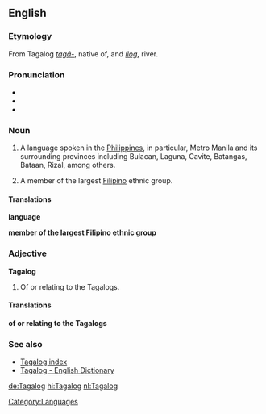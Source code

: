 ==English==
===Etymology===
From Tagalog ''[[tagá-]]'', native of, and ''[[ílog]]'', river.

===Pronunciation===
*{{IPA|\tɑ.ˈgɑː.log\}}
*{{SAMPA|\tA."gA:.log\}}
*{{AHD|\tä.gäˈ.log\}}

===Noun===
{{wikipedia|Tagalog language}}
{{wikipedia|Tagalog people}}
{{en-noun-reg-both}}

#{{uncountable}} A language spoken in the [[Philippines]], in particular, Metro Manila and its surrounding provinces including Bulacan, Laguna, Cavite, Batangas, Bataan, Rizal, among others.
#{{countable}} A member of the largest [[Filipino]] ethnic group.

====Translations====
'''language'''
{{top}}
{{mid}}
{{bottom}}

'''member of the largest Filipino ethnic group'''
{{top}}
{{mid}}
{{bottom}}

===Adjective===
'''Tagalog'''

# Of or relating to the Tagalogs.

====Translations====
'''of or relating to the Tagalogs'''
{{top}}
{{mid}}
{{bottom}}

===See also===
{{interwiktionary|code=tl}}
*[[Wiktionary:Tagalog index|Tagalog index]]
*[http://www.tagalog-dictionary.com Tagalog - English Dictionary]
<!--*[[Filipino]], [[Pilipino]]
*[[Wiktionary:Filipino index|Filipino index]]-->

[[Category:Languages]]

[[de:Tagalog]]
[[hi:Tagalog]]
[[nl:Tagalog]]